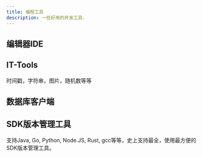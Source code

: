 ```yaml
---
title: 编程工具
description: 一些好用的开发工具.
---
```


## 编辑器IDE


<CardGrid>
	<Card title="VSCode" icon="seti:notebook">
		<LinkCard title="网站" href="https://xiaolincoding.com/network/" />
		<LinkCard title="Github" href="https://github.com/xiaolincoder/CS-Base" />
	</Card>
    <Card title="Zed" icon="seti:notebook">
		<LinkCard title="网站" href="https://zed.dev/" />
		<LinkCard title="Github" href="https://github.com/zed-industries/zed" />
	</Card>
    <Card title="Lapce" icon="seti:notebook">
		<LinkCard title="网站" href="https://lap.dev/lapce/" />
		<LinkCard title="Github" href="https://github.com/lapce/lapce" />
	</Card>
    <Card title="Helix" icon="seti:notebook">
		<LinkCard title="网站" href="https://helix-editor.com/" />
		<LinkCard title="Github" href="https://github.com/helix-editor/helix" />
	</Card>
    <Card title="JetBrains" icon="seti:notebook">
		<LinkCard title="网站" href="https://www.jetbrains.com/zh-cn/idea/" />
		<LinkCard title="Github" href="https://github.com/JetBrains" />
	</Card>
</CardGrid>

## IT-Tools

<CardGrid>
	<Card title="it-tools" icon="seti:notebook">
        时间戳，字符串，图片，随机数等等
		<LinkCard title="网站" href="https://it-tools.tech/" />
		<LinkCard title="Github" href="https://github.com/CorentinTh/it-tools" />
	</Card>
</CardGrid>

## 数据库客户端

<CardGrid>
	<Card title="DBGate" icon="seti:notebook">
		<LinkCard title="网站" href="https://dbgate.org/" />
		<LinkCard title="Github" href="https://github.com/dbgate/dbgate" />
	</Card>
    <Card title="DBeaver" icon="seti:notebook">
		<LinkCard title="网站" href="https://dbeaver.io/" />
		<LinkCard title="Github" href="https://github.com/dbeaver/dbeaver" />
	</Card>
</CardGrid>

## SDK版本管理工具

<CardGrid>
	<Card title="VMR" icon="seti:notebook">
		支持Java, Go, Python, Node.JS, Rust, gcc等等，史上支持最全，使用最方便的SDK版本管理工具。
		<LinkCard title="网站" href="https://vdocs.vmr.us.kg/" />
		<LinkCard title="Github" href="https://github.com/gvcgo/version-manager" />
	</Card>
</CardGrid>
